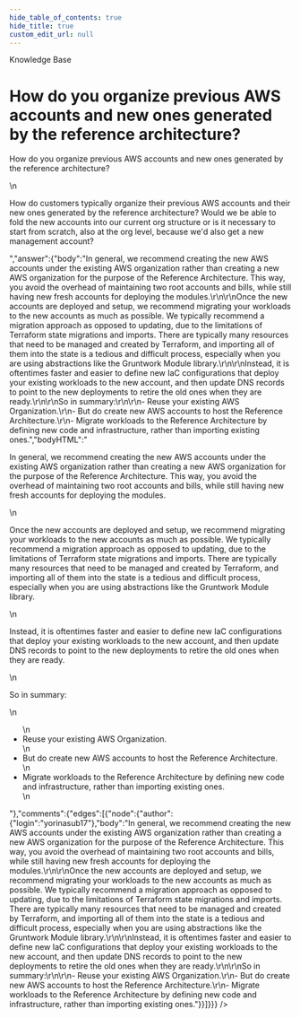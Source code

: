 ```yaml
---
hide_table_of_contents: true
hide_title: true
custom_edit_url: null
---
```



<CenterLayout>
<span class="title">Knowledge Base</span>
<h1>How do you organize previous AWS accounts and new ones generated by the reference architecture?</h1>
<GitHub json={{"id":"D_kwDOF8slf84AOLMp","number":71,"author":{"login":"marijakstrazdas"},"title":"How do you organize previous AWS accounts and new ones generated by the reference architecture?","body":"How do you organize previous AWS accounts and new ones generated by the reference architecture? \r\n\r\nHow do customers typically organize their previous AWS accounts and their new ones generated by the reference architecture? Would we be able to fold the new accounts into our current org structure or is it necessary to start from scratch, also at the org level, because we'd also get a new management account?","bodyHTML":"<p dir=\"auto\">How do you organize previous AWS accounts and new ones generated by the reference architecture?</p>\n<p dir=\"auto\">How do customers typically organize their previous AWS accounts and their new ones generated by the reference architecture? Would we be able to fold the new accounts into our current org structure or is it necessary to start from scratch, also at the org level, because we'd also get a new management account?</p>","answer":{"body":"In general, we recommend creating the new AWS accounts under the existing AWS organization rather than creating a new AWS organization for the purpose of the Reference Architecture. This way, you avoid the overhead of maintaining two root accounts and bills, while still having new fresh accounts for deploying the modules.\r\n\r\nOnce the new accounts are deployed and setup, we recommend migrating your workloads to the new accounts as much as possible. We typically recommend a migration approach as opposed to updating, due to the limitations of Terraform state migrations and imports. There are typically many resources that need to be managed and created by Terraform, and importing all of them into the state is a tedious and difficult process, especially when you are using abstractions like the Gruntwork Module library.\r\n\r\nInstead, it is oftentimes faster and easier to define new IaC configurations that deploy your existing workloads to the new account, and then update DNS records to point to the new deployments to retire the old ones when they are ready.\r\n\r\nSo in summary:\r\n\r\n- Reuse your existing AWS Organization.\r\n- But do create new AWS accounts to host the Reference Architecture.\r\n- Migrate workloads to the Reference Architecture by defining new code and infrastructure, rather than importing existing ones.","bodyHTML":"<p dir=\"auto\">In general, we recommend creating the new AWS accounts under the existing AWS organization rather than creating a new AWS organization for the purpose of the Reference Architecture. This way, you avoid the overhead of maintaining two root accounts and bills, while still having new fresh accounts for deploying the modules.</p>\n<p dir=\"auto\">Once the new accounts are deployed and setup, we recommend migrating your workloads to the new accounts as much as possible. We typically recommend a migration approach as opposed to updating, due to the limitations of Terraform state migrations and imports. There are typically many resources that need to be managed and created by Terraform, and importing all of them into the state is a tedious and difficult process, especially when you are using abstractions like the Gruntwork Module library.</p>\n<p dir=\"auto\">Instead, it is oftentimes faster and easier to define new IaC configurations that deploy your existing workloads to the new account, and then update DNS records to point to the new deployments to retire the old ones when they are ready.</p>\n<p dir=\"auto\">So in summary:</p>\n<ul dir=\"auto\">\n<li>Reuse your existing AWS Organization.</li>\n<li>But do create new AWS accounts to host the Reference Architecture.</li>\n<li>Migrate workloads to the Reference Architecture by defining new code and infrastructure, rather than importing existing ones.</li>\n</ul>"},"comments":{"edges":[{"node":{"author":{"login":"yorinasub17"},"body":"In general, we recommend creating the new AWS accounts under the existing AWS organization rather than creating a new AWS organization for the purpose of the Reference Architecture. This way, you avoid the overhead of maintaining two root accounts and bills, while still having new fresh accounts for deploying the modules.\r\n\r\nOnce the new accounts are deployed and setup, we recommend migrating your workloads to the new accounts as much as possible. We typically recommend a migration approach as opposed to updating, due to the limitations of Terraform state migrations and imports. There are typically many resources that need to be managed and created by Terraform, and importing all of them into the state is a tedious and difficult process, especially when you are using abstractions like the Gruntwork Module library.\r\n\r\nInstead, it is oftentimes faster and easier to define new IaC configurations that deploy your existing workloads to the new account, and then update DNS records to point to the new deployments to retire the old ones when they are ready.\r\n\r\nSo in summary:\r\n\r\n- Reuse your existing AWS Organization.\r\n- But do create new AWS accounts to host the Reference Architecture.\r\n- Migrate workloads to the Reference Architecture by defining new code and infrastructure, rather than importing existing ones."}}]}}} />

</CenterLayout>
  

<!-- ##DOCS-SOURCER-START
{
  "sourcePlugin": "github-discussions",
  "hash": "bcdc0c8b46e9627ae34032a37b585278"
}
##DOCS-SOURCER-END -->
